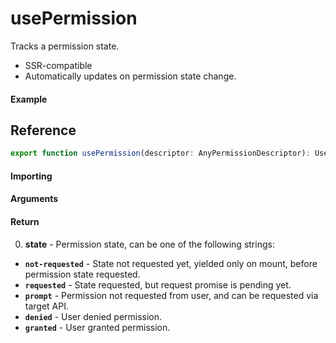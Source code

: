 # usePermission

Tracks a permission state.

- SSR-compatible
- Automatically updates on permission state change.

#### Example

## Reference

```ts
export function usePermission(descriptor: AnyPermissionDescriptor): UsePermissionState;
```

#### Importing

#### Arguments

#### Return

0. **state** - Permission state, can be one of the following strings:

- **`not-requested`** - State not requested yet, yielded only on mount, before permission state
  requested.
- **`requested`** - State requested, but request promise is pending yet.
- **`prompt`** - Permission not requested from user, and can be requested via target API.
- **`denied`** - User denied permission.
- **`granted`** - User granted permission.
